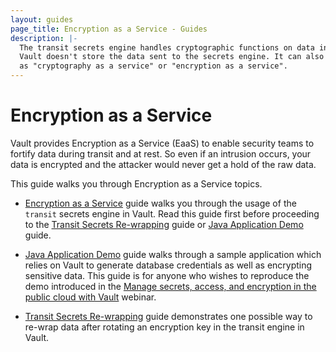 ```yaml
---
layout: guides
page_title: Encryption as a Service - Guides
description: |-
  The transit secrets engine handles cryptographic functions on data in-transit.
  Vault doesn't store the data sent to the secrets engine. It can also be viewed
  as "cryptography as a service" or "encryption as a service".
---
```


# Encryption as a Service

Vault provides Encryption as a Service (EaaS) to enable security teams to
fortify data during transit and at rest. So even if an intrusion occurs, your
data is encrypted and the attacker would never get a hold of the raw data.

This guide walks you through Encryption as a Service topics.

- [Encryption as a Service](/guides/encryption/transit) guide walks you
  through the usage of the `transit` secrets engine in Vault.
  Read this guide first before proceeding to the [Transit Secrets
  Re-wrapping](/guides/encryption/transit-rewrap) guide or [Java Application
  Demo](/guides/encryption/spring-demo) guide.

- [Java Application Demo](/guides/encryption/spring-demo) guide walks
  through a sample application which relies on Vault to generate database
  credentials as well as encrypting sensitive data. This guide is for anyone who
  wishes to reproduce the demo introduced in
  the [Manage secrets, access, and encryption in the public cloud with Vault](https://www.hashicorp.com/resources/solutions-engineering-webinar-series-episode-2-vault)
  webinar.

- [Transit Secrets Re-wrapping](/guides/encryption/transit-rewrap) guide
  demonstrates one possible way to re-wrap data after rotating an encryption key
  in the transit engine in Vault.
